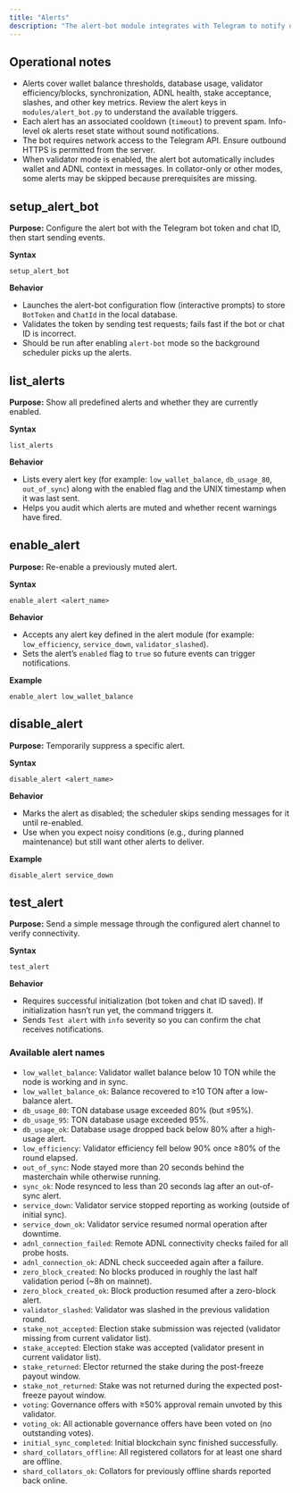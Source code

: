 ```yaml
---
title: "Alerts"
description: "The alert-bot module integrates with Telegram to notify operators about node issues. The commands below help you configure, inspect, and test alerts."
---
```


## Operational notes
- Alerts cover wallet balance thresholds, database usage, validator efficiency/blocks, synchronization, ADNL health, stake acceptance, slashes, and other key metrics. Review the alert keys in `modules/alert_bot.py` to understand the available triggers.
- Each alert has an associated cooldown (`timeout`) to prevent spam. Info-level ok alerts reset state without sound notifications.
- The bot requires network access to the Telegram API. Ensure outbound HTTPS is permitted from the server.
- When validator mode is enabled, the alert bot automatically includes wallet and ADNL context in messages. In collator-only or other modes, some alerts may be skipped because prerequisites are missing.

## setup_alert_bot
**Purpose:** Configure the alert bot with the Telegram bot token and chat ID, then start sending events.

**Syntax**
```mytonctrl
setup_alert_bot
```

**Behavior**
- Launches the alert-bot configuration flow (interactive prompts) to store `BotToken` and `ChatId` in the local database.
- Validates the token by sending test requests; fails fast if the bot or chat ID is incorrect.
- Should be run after enabling `alert-bot` mode so the background scheduler picks up the alerts.


## list_alerts
**Purpose:** Show all predefined alerts and whether they are currently enabled.

**Syntax**
```mytonctrl
list_alerts
```

**Behavior**
- Lists every alert key (for example: `low_wallet_balance`, `db_usage_80`, `out_of_sync`) along with the enabled flag and the UNIX timestamp when it was last sent.
- Helps you audit which alerts are muted and whether recent warnings have fired.


## enable_alert
**Purpose:** Re-enable a previously muted alert.

**Syntax**
```mytonctrl
enable_alert <alert_name>
```

**Behavior**
- Accepts any alert key defined in the alert module (for example: `low_efficiency`, `service_down`, `validator_slashed`).
- Sets the alert’s `enabled` flag to `true` so future events can trigger notifications.

**Example**
```mytonctrl
enable_alert low_wallet_balance
```

## disable_alert
**Purpose:** Temporarily suppress a specific alert.

**Syntax**
```mytonctrl
disable_alert <alert_name>
```

**Behavior**
- Marks the alert as disabled; the scheduler skips sending messages for it until re-enabled.
- Use when you expect noisy conditions (e.g., during planned maintenance) but still want other alerts to deliver.

**Example**
```mytonctrl
disable_alert service_down
```

## test_alert
**Purpose:** Send a simple message through the configured alert channel to verify connectivity.

**Syntax**
```mytonctrl
test_alert
```

**Behavior**
- Requires successful initialization (bot token and chat ID saved). If initialization hasn’t run yet, the command triggers it.
- Sends `Test alert` with `info` severity so you can confirm the chat receives notifications.


### Available alert names
- `low_wallet_balance`: Validator wallet balance below 10 TON while the node is working and in sync.
- `low_wallet_balance_ok`: Balance recovered to ≥10 TON after a low-balance alert.
- `db_usage_80`: TON database usage exceeded 80% (but ≤95%).
- `db_usage_95`: TON database usage exceeded 95%.
- `db_usage_ok`: Database usage dropped back below 80% after a high-usage alert.
- `low_efficiency`: Validator efficiency fell below 90% once ≥80% of the round elapsed.
- `out_of_sync`: Node stayed more than 20 seconds behind the masterchain while otherwise running.
- `sync_ok`: Node resynced to less than 20 seconds lag after an out-of-sync alert.
- `service_down`: Validator service stopped reporting as working (outside of initial sync).
- `service_down_ok`: Validator service resumed normal operation after downtime.
- `adnl_connection_failed`: Remote ADNL connectivity checks failed for all probe hosts.
- `adnl_connection_ok`: ADNL check succeeded again after a failure.
- `zero_block_created`: No blocks produced in roughly the last half validation period (~8h on mainnet).
- `zero_block_created_ok`: Block production resumed after a zero-block alert.
- `validator_slashed`: Validator was slashed in the previous validation round.
- `stake_not_accepted`: Election stake submission was rejected (validator missing from current validator list).
- `stake_accepted`: Election stake was accepted (validator present in current validator list).
- `stake_returned`: Elector returned the stake during the post-freeze payout window.
- `stake_not_returned`: Stake was not returned during the expected post-freeze payout window.
- `voting`: Governance offers with ≥50% approval remain unvoted by this validator.
- `voting_ok`: All actionable governance offers have been voted on (no outstanding votes).
- `initial_sync_completed`: Initial blockchain sync finished successfully.
- `shard_collators_offline`: All registered collators for at least one shard are offline.
- `shard_collators_ok`: Collators for previously offline shards reported back online.
